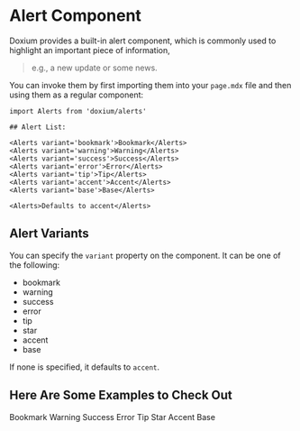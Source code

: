 

# Alert Component

Doxium provides a built-in alert component, which is commonly used to highlight an important piece of information, 
> e.g., a new update or some news.

You can invoke them by first importing them into your `page.mdx` file and then using them as a regular component:

```mdx
import Alerts from 'doxium/alerts'

## Alert List:

<Alerts variant='bookmark'>Bookmark</Alerts>
<Alerts variant='warning'>Warning</Alerts>
<Alerts variant='success'>Success</Alerts>
<Alerts variant='error'>Error</Alerts>
<Alerts variant='tip'>Tip</Alerts>
<Alerts variant='accent'>Accent</Alerts>
<Alerts variant='base'>Base</Alerts>

<Alerts>Defaults to accent</Alerts>

```

## Alert Variants

You can specify the `variant` property on the component. It can be one of the following:
- bookmark
- warning
- success
- error
- tip
- star
- accent
- base

If none is specified, it defaults to `accent`.

## Here Are Some Examples to Check Out

<Alerts variant='bookmark'>Bookmark</Alerts>
<Alerts variant='warning'>Warning</Alerts>
<Alerts variant='success'>Success</Alerts>
<Alerts variant='error'>Error</Alerts>
<Alerts variant='tip'>Tip</Alerts>
<Alerts variant='star'>Star</Alerts>
<Alerts variant='accent'>Accent</Alerts>
<Alerts variant='base'>Base</Alerts>
